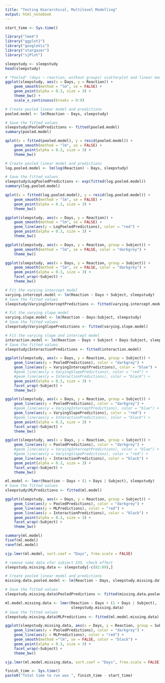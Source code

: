 ```yaml
---
title: "Testing Hierarchical, Multilevel Modelling"
output: html_notebook
---
```


```r
start_time <- Sys.time()
```

```r
library("lme4")
library("ggplot2")
library("googleVis")
library("stargazer")
library("sjPlot")

sleepstudy <- sleepstudy
head(sleepstudy)
```

```r
# "Pooled" (days ~ reaction, without groups) scatterplot and linear model
ggplot(sleepstudy, aes(x = Days, y = Reaction)) +
    geom_smooth(method = "lm", se = FALSE) +
    geom_point(alpha = 0.3, size = 3) +
    theme_bw() + 
    scale_x_continuous(breaks = 0:9)
```

```r
# Create pooled linear model and predictions
pooled.model <- lm(Reaction ~ Days, sleepstudy)

# Save the fitted values
sleepstudy$PooledPredictions <- fitted(pooled.model)
summary(pooled.model)
```

```r
qplot(x = fitted(pooled.model), y = resid(pooled.model)) +
    geom_smooth(method = "lm", se = FALSE) +
    geom_point(alpha = 0.3, size = 3) +
    theme_bw()
```

```r
# Create pooled linear model and predictions
log.pooled.model <- lm(log(Reaction) ~ Days, sleepstudy)

# Save the fitted values
sleepstudy$LogPooledPredictions <- exp(fitted(log.pooled.model))
summary(log.pooled.model)
```

```r
qplot(x = fitted(log.pooled.model), y = resid(log.pooled.model)) +
    geom_smooth(method = "lm", se = FALSE) +
    geom_point(alpha = 0.3, size = 3) +
    theme_bw()
```

```r
ggplot(sleepstudy, aes(x = Days, y = Reaction)) +
    geom_smooth(method = "lm", se = FALSE) +
    geom_line(aes(y = LogPooledPredictions), color = "red") + 
    geom_point(alpha = 0.3, size = 3) +
    theme_bw()
```

```r
ggplot(sleepstudy, aes(x = Days, y = Reaction, group = Subject)) +
    geom_smooth(method = "lm", se = FALSE, color = "darkgrey") +
    theme_bw()
```

```r
ggplot(sleepstudy, aes(x = Days, y = Reaction, group = Subject)) +
    geom_smooth(method = "lm", se = FALSE, color = "darkgrey") +
    geom_point(alpha = 0.3, size = 3) +
    facet_wrap(~Subject) +
    theme_bw()
```

```r
# Fit the varying intercept model
varying.intercept.model <- lm(Reaction ~ Days + Subject, sleepstudy)
# Save the fitted values
sleepstudy$VaryingInterceptPredictions <- fitted(varying.intercept.model)

# Fit the varying slope model
varying.slope.model <- lm(Reaction ~ Days:Subject, sleepstudy)
# Save the fitted values
sleepstudy$VaryingSlopePredictions <- fitted(varying.slope.model)

# Fit the varying slope and intercept model
interaction.model <- lm(Reaction ~ Days + Subject + Days:Subject, sleepstudy)
# Save the fitted values
sleepstudy$InteractionPredictions <- fitted(interaction.model)

ggplot(sleepstudy, aes(x = Days, y = Reaction, group = Subject)) +
    geom_line(aes(y = PooledPredictions), color = "darkgrey") +
    geom_line(aes(y = VaryingInterceptPredictions), color = "blue") +
    #geom_line(aes(y = VaryingSlopePredictions), color = "red") +
    #geom_line(aes(y = InteractionPredictions), color = "black") +
    geom_point(alpha = 0.3, size = 3) +
    facet_wrap(~Subject) +
    theme_bw()
```

```r
ggplot(sleepstudy, aes(x = Days, y = Reaction, group = Subject)) +
    geom_line(aes(y = PooledPredictions), color = "darkgrey") +
    #geom_line(aes(y = VaryingInterceptPredictions), color = "blue") +
    geom_line(aes(y = VaryingSlopePredictions), color = "red") +
    #geom_line(aes(y = InteractionPredictions), color = "black") +
    geom_point(alpha = 0.3, size = 3) +
    facet_wrap(~Subject) +
    theme_bw()
```

```r
ggplot(sleepstudy, aes(x = Days, y = Reaction, group = Subject)) +
    geom_line(aes(y = PooledPredictions), color = "darkgrey") +
    #geom_line(aes(y = VaryingInterceptPredictions), color = "blue") +
    #geom_line(aes(y = VaryingSlopePredictions), color = "red") +
    geom_line(aes(y = InteractionPredictions), color = "black") +
    geom_point(alpha = 0.3, size = 3) +
    facet_wrap(~Subject) +
    theme_bw()
```

```r
ml.model <- lmer(Reaction ~ Days + (1 + Days | Subject), sleepstudy)
# Save the fitted values
sleepstudy$MLPredictions <- fitted(ml.model)

ggplot(sleepstudy, aes(x = Days, y = Reaction, group = Subject)) +
    geom_line(aes(y = PooledPredictions), color = "darkgrey") +
    geom_line(aes(y = MLPredictions), color = "red") +
    geom_line(aes(y = InteractionPredictions), color = "black") +
    geom_point(alpha = 0.3, size = 3) +
    facet_wrap(~Subject) +
    theme_bw()
```

```r
summary(ml.model)
fixef(ml.model)
ranef(ml.model)
```

```r
sjp.lmer(ml.model, sort.coef = "Days", free.scale = FALSE)
```

```r
# remove some data vfor subject 335, check effect
sleepstudy.missing.data <- sleepstudy[-c(82:89),]

# Create pooled linear model and predictions
missing.data.pooled.model <- lm(Reaction ~ Days, sleepstudy.missing.data)

# Save the fitted values
sleepstudy.missing.data$PooledPredictions <- fitted(missing.data.pooled.model)

ml.model.missing.data <- lmer(Reaction ~ Days + (1 + Days | Subject),
                              sleepstudy.missing.data)
# Save the fitted values
sleepstudy.missing.data$MLPredictions <- fitted(ml.model.missing.data)

ggplot(sleepstudy.missing.data, aes(x = Days, y = Reaction, group = Subject)) +
    geom_line(aes(y = PooledPredictions), color = "darkgrey") +
    geom_line(aes(y = MLPredictions), color = "red") +
    geom_smooth(method ="lm", se = FALSE, color = "black") +
    geom_point(alpha = 0.3, size = 3) +
    facet_wrap(~Subject) +
    theme_bw()
```

```r
sjp.lmer(ml.model.missing.data, sort.coef = "Days", free.scale = FALSE)
```

```r
finish_time <- Sys.time()
paste0("Total time to run was ", finish_time - start_time)
```

